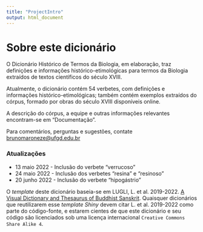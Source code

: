 ```yaml
---
title: "ProjectIntro"
output: html_document
---
```



# Sobre este dicionário

O Dicionário Histórico de Termos da Biologia, em elaboração, traz definições e informações histórico-etimológicas para termos da Biologia extraídos de textos científicos do século XVIII.

Atualmente, o dicionário contém 54 verbetes, com definições e informações histórico-etimológicas; também contém exemplos extraídos do córpus, formado por obras do século XVIII disponíveis online.

A descrição do córpus, a equipe e outras informações relevantes encontram-se em "Documentação".

Para comentários, perguntas e sugestões, contate [brunomaroneze@ufgd.edu.br](brunomaroneze@ufgd.edu.br)

### Atualizações

- 13 maio 2022 - Inclusão do verbete "verrucoso"
- 24 maio 2022 - Inclusão dos verbetes "resina" e "resinoso"
- 20 junho 2022 - Inclusão do verbete "hipogástrio"

O *template* deste dicionário baseia-se em LUGLI, L. et al. 2019-2022. [A Visual Dictionary and Thesaurus of Buddhist Sanskrit](bit.ly/VisualDictionary-BuddhistSanskrit). Quaisquer dicionários que reutilizarem esse *template Shiny* devem citar L. et al. 2019-2022 como parte do código-fonte, e estarem cientes de que este dicionário e seu código são licenciados sob uma licença internacional <code>Creative Commons Share Alike 4</code>.
